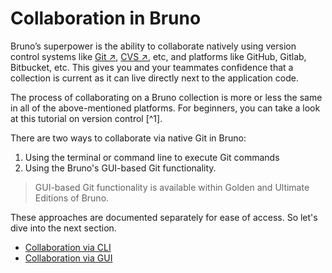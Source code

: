 # Collaboration in Bruno

Bruno’s superpower is the ability to collaborate natively using version control systems like [Git ↗](https://en.wikipedia.org/wiki/Git), [CVS ↗](https://en.wikipedia.org/wiki/Concurrent_Versions_System), etc, and platforms like GitHub, Gitlab, Bitbucket, etc. This gives you and your teammates confidence that a collection is current as it can live directly next to the application code.

The process of collaborating on a Bruno collection is more or less the same in all of the above-mentioned platforms. For beginners, you can take a look at this tutorial on version control [^1].

There are two ways to collaborate via native Git in Bruno:

1. Using the terminal or command line to execute Git commands
2. Using the Bruno's GUI-based Git functionality.
> GUI-based Git functionality is available within Golden and Ultimate Editions of Bruno.

These approaches are documented separately for ease of access. So let's dive into the next section.

- [Collaboration via CLI](/git-integration/using-cli)
- [Collaboration via GUI](/git-integration/using-gui)